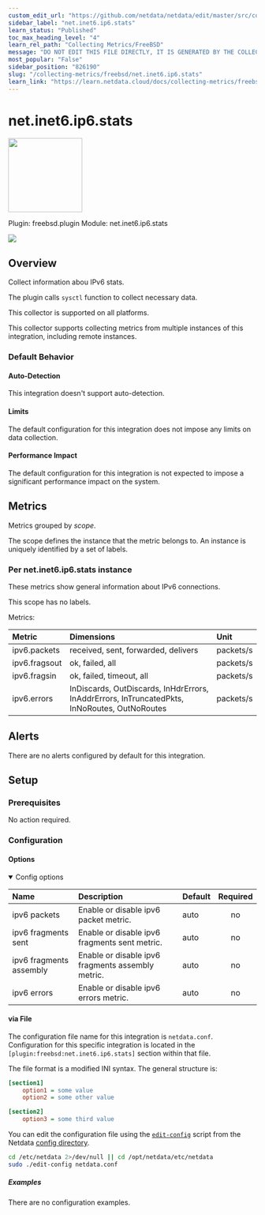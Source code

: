 ```yaml
---
custom_edit_url: "https://github.com/netdata/netdata/edit/master/src/collectors/freebsd.plugin/metadata.yaml"
sidebar_label: "net.inet6.ip6.stats"
learn_status: "Published"
toc_max_heading_level: "4"
learn_rel_path: "Collecting Metrics/FreeBSD"
message: "DO NOT EDIT THIS FILE DIRECTLY, IT IS GENERATED BY THE COLLECTOR'S metadata.yaml FILE"
most_popular: "False"
sidebar_position: "826190"
slug: "/collecting-metrics/freebsd/net.inet6.ip6.stats"
learn_link: "https://learn.netdata.cloud/docs/collecting-metrics/freebsd/net.inet6.ip6.stats"
---
```



# net.inet6.ip6.stats


<img src="https://netdata.cloud/img/network.svg" width="150"/>


Plugin: freebsd.plugin
Module: net.inet6.ip6.stats

<img src="https://img.shields.io/badge/maintained%20by-Netdata-%2300ab44" />

## Overview

Collect information abou IPv6 stats.

The plugin calls `sysctl` function to collect necessary data.

This collector is supported on all platforms.

This collector supports collecting metrics from multiple instances of this integration, including remote instances.


### Default Behavior

#### Auto-Detection

This integration doesn't support auto-detection.

#### Limits

The default configuration for this integration does not impose any limits on data collection.

#### Performance Impact

The default configuration for this integration is not expected to impose a significant performance impact on the system.


## Metrics

Metrics grouped by *scope*.

The scope defines the instance that the metric belongs to. An instance is uniquely identified by a set of labels.



### Per net.inet6.ip6.stats instance

These metrics show general information about IPv6 connections.

This scope has no labels.

Metrics:

| Metric | Dimensions | Unit |
|:------|:----------|:----|
| ipv6.packets | received, sent, forwarded, delivers | packets/s |
| ipv6.fragsout | ok, failed, all | packets/s |
| ipv6.fragsin | ok, failed, timeout, all | packets/s |
| ipv6.errors | InDiscards, OutDiscards, InHdrErrors, InAddrErrors, InTruncatedPkts, InNoRoutes, OutNoRoutes | packets/s |



## Alerts

There are no alerts configured by default for this integration.


## Setup


### Prerequisites

No action required.

### Configuration

#### Options



<details open>
<summary>Config options</summary>

| Name | Description | Default | Required |
|:----|:-----------|:-------|:--------:|
| ipv6 packets | Enable or disable ipv6 packet metric. | auto | no |
| ipv6 fragments sent | Enable or disable ipv6 fragments sent metric. | auto | no |
| ipv6 fragments assembly | Enable or disable ipv6 fragments assembly metric. | auto | no |
| ipv6 errors | Enable or disable ipv6 errors metric. | auto | no |

</details>



#### via File

The configuration file name for this integration is `netdata.conf`.
Configuration for this specific integration is located in the `[plugin:freebsd:net.inet6.ip6.stats]` section within that file.

The file format is a modified INI syntax. The general structure is:

```ini
[section1]
    option1 = some value
    option2 = some other value

[section2]
    option3 = some third value
```
You can edit the configuration file using the [`edit-config`](/docs/netdata-agent/configuration#edit-a-configuration-file-using-edit-config) script from the
Netdata [config directory](/docs/netdata-agent/configuration#the-netdata-config-directory).

```bash
cd /etc/netdata 2>/dev/null || cd /opt/netdata/etc/netdata
sudo ./edit-config netdata.conf
```

##### Examples
There are no configuration examples.


